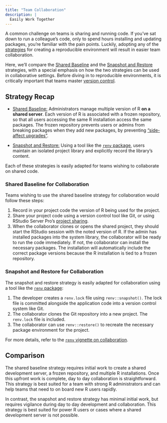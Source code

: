```yaml
---
title: "Team Collaboration"
description: |
  Easily Work Together
---
```


A common challenge on teams is sharing and running code. If you've sat down to run a colleague's code, only to spend hours installing and updating packages, you're familiar with the pain points. Luckily, adopting any of the [strategies](./reproduce.html) for creating a reproducible environment will result in easier team collaboration. 

Here, we'll compare the [Shared Baseline](./shared.html) and the [Snapshot and Restore](./snapshot.html) strategies, with a special emphasis on how the two strategies can be used in collaborative settings. Before diving in to reproducible environments, it is critically important that teams master [version control](https://happygitwithr.com/).

## Strategy Recap

- [Shared Baseline:](./shared.html) Administrators manage multiple version of R **on a shared server**. Each version of R is associated with a frozen repository, so that all users accessing the same R installation access the same packages. The frozen repository prevents users or admins from breaking packages when they add new packages, by preventing ["side-affect upgrades"](./shared.html#the-big-risk).

- [Snapshot and Restore:](./snapshot.html) Using a tool like the [`renv` package](https://github.com/rstudio/renv), users maintain an isolated project library and explicitly record the library's content.

Each of these strategies is easily adapted for teams wishing to collaborate on shared code.

### Shared Baseline for Collaboration

Teams wishing to use the shared baseline strategy for collaboration would follow these steps:

1. Record in your project code the version of R being used for the project.
2. Share your project code using a version control tool like Git, or using RStudio Server Pro's [project sharing](https://support.rstudio.com/hc/en-us/articles/211659737-Sharing-Projects-in-RStudio-Server-Pro). 
3. When the collaborator clones or opens the shared project, they should start the RStudio session with the noted version of R. If the admin has installed packages into the system library, the collaborator will be ready to run the code immediately. If not, the collaborator can install the necessary packages. The installation will automatically include the correct package versions because the R installation is tied to a frozen repository.

### Snapshot and Restore for Collaboration 

The snapshot and restore strategy is easily adapted for collaboration using a tool like the [`renv` package](https://github.com/rstudio/renv):

1. The developer creates a `renv.lock` file using `renv::snapshot()`. The lock file is committed alongside the application code into a version control system like Git.
2. The collaborator clones the Git repository into a new project. The `renv.lock` file is included.
3. The collaborator can use `renv::restore()` to recreate the necessary package environment for the project.

For more details, refer to the [`renv` vignette on collaboration](https://rstudio.github.io/renv/articles/collaborating.html).

## Comparison 

The shared baseline strategy requires initial work to create a shared development server, a frozen repository, and multiple R installations. Once this upfront work is complete, day to day collaboration is straightforward. This strategy is best suited for a team with strong R administrators and can help teams that need to on board new R users rapidly.

In contrast, the snapshot and restore strategy has minimal initial work, but requires vigilance during day to day development and collaboration. This strategy is best suited for power R users or cases where a shared development server is not possible.



